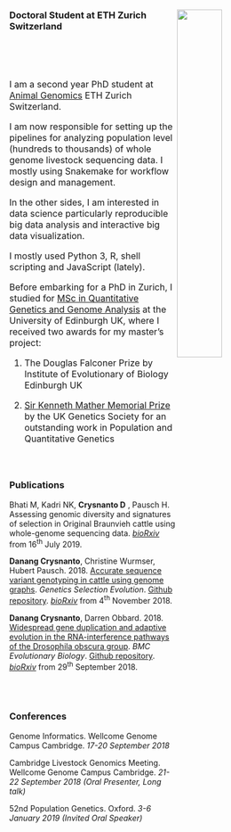###
###
###
###
<a href="https://www.ethz.ch/en.html"><img src="figs/eth_logo.png" width="40%" height="40%" align="right"></a>  

### Doctoral Student at ETH Zurich Switzerland  
<br></br>
<br></br>
<font size="3.5">I am a second year PhD student at [Animal Genomics](http://www.ag.ethz.ch/) ETH Zurich Switzerland.  

I am now responsible for setting up the pipelines for analyzing population level (hundreds to thousands) of whole genome livestock sequencing data. 
I mostly using Snakemake for workflow design and management.

In the other sides, I am interested in data science particularly reproducible big data analysis and interactive big data visualization.  

I mostly used Python 3, R, shell scripting and JavaScript (lately). 

Before embarking for a PhD in Zurich, I studied for [MSc in Quantitative Genetics and Genome Analysis](http://qgen.bio.ed.ac.uk/) at the University of Edinburgh UK, where I received two awards for my master's project:  

(1)  The Douglas Falconer Prize by Institute of Evolutionary of Biology Edinburgh UK  

(2)  [Sir Kenneth Mather Memorial Prize](http://www.genetics.org.uk/medals-and-prizes/sir-kenneth-mather-memorial-prize/sir-kenneth-mather-memorial-prize-2016-17/) by the UK Genetics Society for an outstanding work in Population and Quantitative Genetics  
<br></br>
 
</font>

### **Publications** 
<script type='text/javascript' src='https://d1bxh8uas1mnw7.cloudfront.net/assets/embed.js'></script>

Bhati M, Kadri NK, **Crysnanto D** ,  Pausch H. Assessing genomic diversity and signatures of selection in Original Braunvieh cattle using whole-genome sequencing data. [*bioRxiv*](https://www.biorxiv.org/content/10.1101/703439v1) from 16<sup>th</sup> July 2019.

**Danang Crysnanto**, Christine Wurmser, Hubert Pausch. 2018. [Accurate sequence variant genotyping in cattle using genome graphs](https://gsejournal.biomedcentral.com/articles/10.1186/s12711-019-0462-x). *Genetics Selection Evolution*. [Github repository](https://github.com/danangcrysnanto/Graph-genotyping-paper-pipelines). [*bioRxiv*](https://www.biorxiv.org/content/10.1101/460345v2) from 4<sup>th</sup> November 2018.


**Danang Crysnanto**, Darren Obbard. 2018. [Widespread gene duplication and adaptive evolution in the RNA-interference pathways of the Drosophila obscura group](https://bmcevolbiol.biomedcentral.com/articles/10.1186/s12862-019-1425-0). *BMC Evolutionary Biology*. [Github repository](https://github.com/danangcrysnanto/RNAi-duplication). [*bioRxiv*](https://www.biorxiv.org/content/10.1101/429894v3) from 29<sup>th</sup> September 2018.


<br></br>


### **Conferences**

Genome Informatics. Wellcome Genome Campus Cambridge. *17-20 September 2018*

Cambridge Livestock Genomics Meeting. Wellcome Genome Campus Cambridge. *21-22 September 2018 (Oral Presenter, Long talk)*  

52nd Population Genetics. Oxford. *3-6 January 2019 (Invited Oral Speaker)*